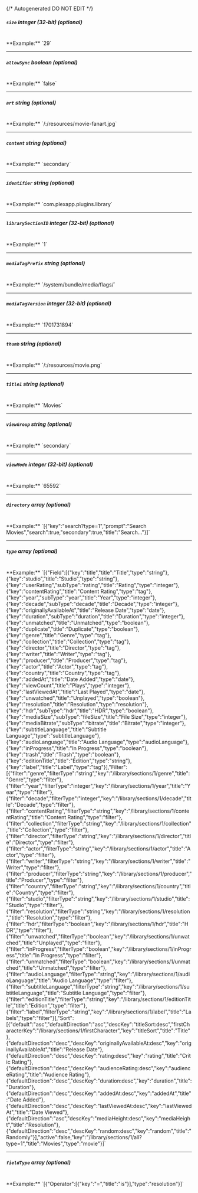 {/* Autogenerated DO NOT EDIT  */}
##### `size` _integer (32-bit) (optional)_
<br/>
**Example:** `29`

---
##### `allowSync` _boolean (optional)_
<br/>
**Example:** `false`

---
##### `art` _string (optional)_
<br/>
**Example:** `/:/resources/movie-fanart.jpg`

---
##### `content` _string (optional)_
<br/>
**Example:** `secondary`

---
##### `identifier` _string (optional)_
<br/>
**Example:** `com.plexapp.plugins.library`

---
##### `librarySectionID` _integer (32-bit) (optional)_
<br/>
**Example:** `1`

---
##### `mediaTagPrefix` _string (optional)_
<br/>
**Example:** `/system/bundle/media/flags/`

---
##### `mediaTagVersion` _integer (32-bit) (optional)_
<br/>
**Example:** `1701731894`

---
##### `thumb` _string (optional)_
<br/>
**Example:** `/:/resources/movie.png`

---
##### `title1` _string (optional)_
<br/>
**Example:** `Movies`

---
##### `viewGroup` _string (optional)_
<br/>
**Example:** `secondary`

---
##### `viewMode` _integer (32-bit) (optional)_
<br/>
**Example:** `65592`

---
##### `directory` _array (optional)_
<br/>
**Example:** `[{"key":"search?type=1","prompt":"Search Movies","search":true,"secondary":true,"title":"Search..."}]`

---
##### `type` _array (optional)_
<br/>
**Example:** `[{"Field":[{"key":"title","title":"Title","type":"string"},{"key":"studio","title":"Studio","type":"string"},{"key":"userRating","subType":"rating","title":"Rating","type":"integer"},{"key":"contentRating","title":"Content Rating","type":"tag"},{"key":"year","subType":"year","title":"Year","type":"integer"},{"key":"decade","subType":"decade","title":"Decade","type":"integer"},{"key":"originallyAvailableAt","title":"Release Date","type":"date"},{"key":"duration","subType":"duration","title":"Duration","type":"integer"},{"key":"unmatched","title":"Unmatched","type":"boolean"},{"key":"duplicate","title":"Duplicate","type":"boolean"},{"key":"genre","title":"Genre","type":"tag"},{"key":"collection","title":"Collection","type":"tag"},{"key":"director","title":"Director","type":"tag"},{"key":"writer","title":"Writer","type":"tag"},{"key":"producer","title":"Producer","type":"tag"},{"key":"actor","title":"Actor","type":"tag"},{"key":"country","title":"Country","type":"tag"},{"key":"addedAt","title":"Date Added","type":"date"},{"key":"viewCount","title":"Plays","type":"integer"},{"key":"lastViewedAt","title":"Last Played","type":"date"},{"key":"unwatched","title":"Unplayed","type":"boolean"},{"key":"resolution","title":"Resolution","type":"resolution"},{"key":"hdr","subType":"hdr","title":"HDR","type":"boolean"},{"key":"mediaSize","subType":"fileSize","title":"File Size","type":"integer"},{"key":"mediaBitrate","subType":"bitrate","title":"Bitrate","type":"integer"},{"key":"subtitleLanguage","title":"Subtitle Language","type":"subtitleLanguage"},{"key":"audioLanguage","title":"Audio Language","type":"audioLanguage"},{"key":"inProgress","title":"In Progress","type":"boolean"},{"key":"trash","title":"Trash","type":"boolean"},{"key":"editionTitle","title":"Edition","type":"string"},{"key":"label","title":"Label","type":"tag"}],"Filter":[{"filter":"genre","filterType":"string","key":"/library/sections/1/genre","title":"Genre","type":"filter"},{"filter":"year","filterType":"integer","key":"/library/sections/1/year","title":"Year","type":"filter"},{"filter":"decade","filterType":"integer","key":"/library/sections/1/decade","title":"Decade","type":"filter"},{"filter":"contentRating","filterType":"string","key":"/library/sections/1/contentRating","title":"Content Rating","type":"filter"},{"filter":"collection","filterType":"string","key":"/library/sections/1/collection","title":"Collection","type":"filter"},{"filter":"director","filterType":"string","key":"/library/sections/1/director","title":"Director","type":"filter"},{"filter":"actor","filterType":"string","key":"/library/sections/1/actor","title":"Actor","type":"filter"},{"filter":"writer","filterType":"string","key":"/library/sections/1/writer","title":"Writer","type":"filter"},{"filter":"producer","filterType":"string","key":"/library/sections/1/producer","title":"Producer","type":"filter"},{"filter":"country","filterType":"string","key":"/library/sections/1/country","title":"Country","type":"filter"},{"filter":"studio","filterType":"string","key":"/library/sections/1/studio","title":"Studio","type":"filter"},{"filter":"resolution","filterType":"string","key":"/library/sections/1/resolution","title":"Resolution","type":"filter"},{"filter":"hdr","filterType":"boolean","key":"/library/sections/1/hdr","title":"HDR","type":"filter"},{"filter":"unwatched","filterType":"boolean","key":"/library/sections/1/unwatched","title":"Unplayed","type":"filter"},{"filter":"inProgress","filterType":"boolean","key":"/library/sections/1/inProgress","title":"In Progress","type":"filter"},{"filter":"unmatched","filterType":"boolean","key":"/library/sections/1/unmatched","title":"Unmatched","type":"filter"},{"filter":"audioLanguage","filterType":"string","key":"/library/sections/1/audioLanguage","title":"Audio Language","type":"filter"},{"filter":"subtitleLanguage","filterType":"string","key":"/library/sections/1/subtitleLanguage","title":"Subtitle Language","type":"filter"},{"filter":"editionTitle","filterType":"string","key":"/library/sections/1/editionTitle","title":"Edition","type":"filter"},{"filter":"label","filterType":"string","key":"/library/sections/1/label","title":"Labels","type":"filter"}],"Sort":[{"default":"asc","defaultDirection":"asc","descKey":"titleSort:desc","firstCharacterKey":"/library/sections/1/firstCharacter","key":"titleSort","title":"Title"},{"defaultDirection":"desc","descKey":"originallyAvailableAt:desc","key":"originallyAvailableAt","title":"Release Date"},{"defaultDirection":"desc","descKey":"rating:desc","key":"rating","title":"Critic Rating"},{"defaultDirection":"desc","descKey":"audienceRating:desc","key":"audienceRating","title":"Audience Rating"},{"defaultDirection":"desc","descKey":"duration:desc","key":"duration","title":"Duration"},{"defaultDirection":"desc","descKey":"addedAt:desc","key":"addedAt","title":"Date Added"},{"defaultDirection":"desc","descKey":"lastViewedAt:desc","key":"lastViewedAt","title":"Date Viewed"},{"defaultDirection":"asc","descKey":"mediaHeight:desc","key":"mediaHeight","title":"Resolution"},{"defaultDirection":"desc","descKey":"random:desc","key":"random","title":"Randomly"}],"active":false,"key":"/library/sections/1/all?type=1","title":"Movies","type":"movie"}]`

---
##### `fieldType` _array (optional)_
<br/>
**Example:** `[{"Operator":[{"key":"=","title":"is"}],"type":"resolution"}]`


